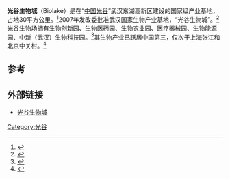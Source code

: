 '''光谷生物城'''（Biolake）是在“[[中国光谷|中国光谷]]”武汉东湖高新区建设的国家级产业基地，占地30平方公里。<ref name="武汉光谷生物城：在美国生物技术大会收获多">{{cite web | url=http://www.1000plan.org/qrjh/article/30590 | title=武汉光谷生物城：在美国生物技术大会收获多 | accessdate=2013-05-26 | archive-url=https://web.archive.org/web/20181001113602/http://www.1000plan.org/qrjh/article/30590 | archive-date=2018-10-01 | dead-url=yes }}</ref>2007年发改委批准武汉国家生物产业基地，“光谷生物城”。<ref name="光谷生物城：“光速”领跑生物产业">{{cite web | url=http://news.sciencenet.cn/sbhtmlnews/2011/10/249761.shtm | title=光谷生物城：“光速”领跑生物产业 | accessdate=2013-05-26 | archive-date=2016-03-04 | archive-url=https://web.archive.org/web/20160304190317/http://news.sciencenet.cn/sbhtmlnews/2011/10/249761.shtm | dead-url=no }}</ref>光谷生物场拥有生物创新园、生物医药园、生物农业园、医疗器械园、生物能源园、中新（武汉）生物科技园。<ref name="华中科技大学大学生就业信息网光谷生物城">{{cite web | url=http://xyzp.haitou.cc/article/87860.html | title=华中科技大学大学生就业信息网光谷生物城 | accessdate=2013-05-26 | archive-date=2019-10-08 | archive-url=https://web.archive.org/web/20191008085345/https://xyzp.haitou.cc/article/87860.html }}</ref>其生物产业已跃居中国第三，仅次于上海张江和北京中关村。<ref name="光谷生物城跃居全国第三">{{cite web| url=http://www.biotech.org.cn/information/101932| title=光谷生物城跃居全国第三| accessdate=2013-05-26| deadurl=yes| archiveurl=https://web.archive.org/web/20121027040902/http://www.biotech.org.cn/information/101932| archivedate=2012-10-27}}</ref>

==参考==
{{reflist}}

==外部链接==
*[http://www.biolake.net.cn/ 光谷生物城]{{Wayback|url=http://www.biolake.net.cn/ |date=20200201184006 }}

[[Category:光谷|Category:光谷]]
{{武汉小作品}}